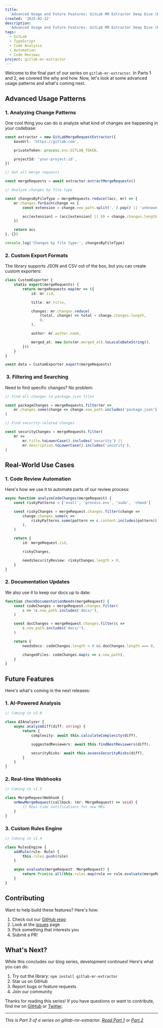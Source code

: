 ```yaml
---
title:
  'Advanced Usage and Future Features: GitLab MR Extractor Deep Dive (Part 3)'
created: '2025-02-22'
description:
  'Advanced Usage and Future Features: GitLab MR Extractor Deep Dive (Part 3)'
tags:
  - GitLab
  - TypeScript
  - Code Analysis
  - Automation
  - Code Reviews
project: gitlab-mr-extractor
---
```


Welcome to the final part of our series on `gitlab-mr-extractor`. In Parts 1 and
2, we covered the why and how. Now, let's look at some advanced usage patterns
and what's coming next.

## Advanced Usage Patterns

### 1. Analyzing Change Patterns

One cool thing you can do is analyze what kind of changes are happening in your
codebase:

```typescript
const extractor = new GitLabMergeRequestExtractor({
	baseUrl: 'https://gitlab.com',

	privateToken: process.env.GITLAB_TOKEN,

	projectId: 'your-project-id',
})

// Get all merge requests

const mergeRequests = await extractor.extractMergeRequests()

// Analyze changes by file type

const changesByFileType = mergeRequests.reduce((acc, mr) => {
	mr.changes.forEach(change => {
		const extension = change.new_path.split('.').pop() || 'unknown'

		acc[extension] = (acc[extension] || 0) + change.changes.length
	})

	return acc
}, {})

console.log('Changes by file type:', changesByFileType)
```

### 2. Custom Export Formats

The library supports JSON and CSV out of the box, but you can create custom
exporters:

```typescript
class CustomExporter {
	static export(mergeRequests) {
		return mergeRequests.map(mr => ({
			id: mr.iid,

			title: mr.title,

			changes: mr.changes.reduce(
				(total, change) => total + change.changes.length,
				0,
			),

			author: mr.author.name,

			merged_at: new Date(mr.merged_at).toLocaleDateString(),
		}))
	}
}

const data = CustomExporter.export(mergeRequests)
```

###  3. Filtering and Searching

Need to find specific changes? No problem:

```typescript
// Find all changes to package.json files

const packageChanges = mergeRequests.filter(mr =>
	mr.changes.some(change => change.new_path.includes('package.json')),
)

// Find security-related changes

const securityChanges = mergeRequests.filter(
	mr =>
		mr.title.toLowerCase().includes('security') ||
		mr.description.toLowerCase().includes('security'),
)
```

## Real-World Use Cases

### 1. Code Review Automation

Here's how we use it to automate parts of our review process:

```typescript
async function analyzeCodeChanges(mergeRequest) {
	const riskyPatterns = ['eval(', 'process.env', 'sudo', 'chmod']

	const riskyChanges = mergeRequest.changes.filter(change =>
		change.changes.some(c =>
			riskyPatterns.some(pattern => c.content.includes(pattern)),
		),
	)

	return {
		id: mergeRequest.iid,

		riskyChanges,

		needsSecurityReview: riskyChanges.length > 0,
	}
}
```

### 2. Documentation Updates

We also use it to keep our docs up to date:

```typescript
function checkDocumentationNeeds(mergeRequest) {
	const codeChanges = mergeRequest.changes.filter(
		c => !c.new_path.includes('docs/'),
	)

	const docChanges = mergeRequest.changes.filter(c =>
		c.new_path.includes('docs/'),
	)

	return {
		needsDocs: codeChanges.length > 0 && docChanges.length === 0,

		changedFiles: codeChanges.map(c => c.new_path),
	}
}
```

## Future Features

Here's what's coming in the next releases:

### 1. AI-Powered Analysis

```typescript
// Coming in v2.0

class AIAnalyzer {
	async analyzeDiff(diff: string) {
		return {
			complexity: await this.calculateComplexity(diff),

			suggestedReviewers: await this.findBestReviewers(diff),

			securityRisks: await this.assessSecurityRisks(diff),
		}
	}
}
```

### 2. Real-time Webhooks

```typescript
// Coming in v1.5

class MergeRequestWebhook {
	onNewMergeRequest(callback: (mr: MergeRequest) => void) {
		// Real-time notifications for new MRs
	}
}
```

### 3. Custom Rules Engine

```typescript
// Coming in v1.4

class RulesEngine {
	addRule(rule: Rule) {
		this.rules.push(rule)
	}

	async evaluate(mergeRequest: MergeRequest) {
		return Promise.all(this.rules.map(rule => rule.evaluate(mergeRequest)))
	}
}
```

## Contributing

Want to help build these features? Here's how:

1. Check out our [GitHub repo](https://github.com/brgv-code/gitlab-mr-extractor)
2. Look at the [issues](https://github.com/brgv-code/gitlab-mr-extractor/issues)
   page
3. Pick something that interests you
4. Submit a PR!

## What's Next?

While this concludes our blog series, development continues! Here's what you can
do:

1. Try out the library: `npm install gitlab-mr-extractor`
2. Star us on GitHub
3. Report bugs or feature requests
4. Join our community

Thanks for reading this series! If you have questions or want to contribute,
find me on [GitHub](https://github.com/brgv-code) or
[Twitter](https://twitter.com/brgvdev).

---

_This is Part 3 of a series on gitlab-mr-extractor.
[Read Part 1](/blog/gitlab-mr-extractor-1) or
[Part 2](/blog/gitlab-mr-extractor-2)_
